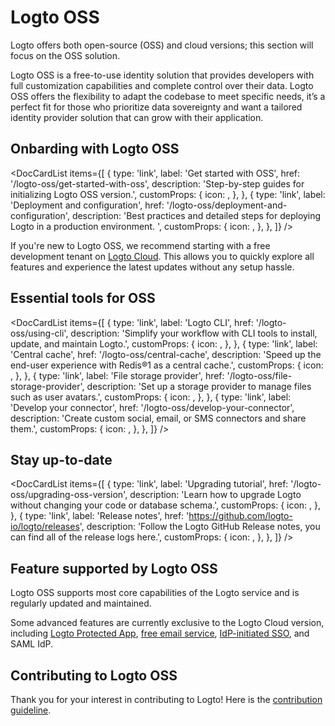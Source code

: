 
# Logto OSS

Logto offers both open-source (OSS) and cloud versions; this section will focus on the OSS solution.

Logto OSS is a free-to-use identity solution that provides developers with full customization capabilities and complete control over their data. Logto OSS offers the flexibility to adapt the codebase to meet specific needs, it’s a perfect fit for those who prioritize data sovereignty and want a tailored identity provider solution that can grow with their application.

## Onbarding with Logto OSS

<DocCardList
  items={[
    {
      type: 'link',
      label: 'Get started with OSS',
      href: '/logto-oss/get-started-with-oss',
      description: 'Step-by-step guides for initializing Logto OSS version.',
      customProps: {
        icon: <RocketIcon />,
      },
    },
    {
      type: 'link',
      label: 'Deployment and configuration',
      href: '/logto-oss/deployment-and-configuration',
      description:
        'Best practices and detailed steps for deploying Logto in a production environment. ',
      customProps: {
        icon: <GearIcon />,
      },
    },
  ]}
/>

<Admonition type="tip" title="Need a Quick Start?">

If you're new to Logto OSS, we recommend starting with a free development tenant on [Logto Cloud](https://cloud.logto.io). This allows you to quickly explore all features and experience the latest updates without any setup hassle.

</Admonition>

## Essential tools for OSS

<DocCardList
  items={[
    {
      type: 'link',
      label: 'Logto CLI',
      href: '/logto-oss/using-cli',
      description: 'Simplify your workflow with CLI tools to install, update, and maintain Logto.',
      customProps: {
        icon: <CliIcon />,
      },
    },
    {
      type: 'link',
      label: 'Central cache',
      href: '/logto-oss/central-cache',
      description: 'Speed up the end-user experience with Redis®1 as a central cache.',
      customProps: {
        icon: <CentralCacheIcon />,
      },
    },
    {
      type: 'link',
      label: 'File storage provider',
      href: '/logto-oss/file-storage-provider',
      description: 'Set up a storage provider to manage files such as user avatars.',
      customProps: {
        icon: <FileStorageIcon />,
      },
    },
    {
      type: 'link',
      label: 'Develop your connector',
      href: '/logto-oss/develop-your-connector',
      description: 'Create custom social, email, or SMS connectors and share them.',
      customProps: {
        icon: <ConnectorsIcon />,
      },
    },
  ]}
/>
## Stay up-to-date

<DocCardList
  items={[
    {
      type: 'link',
      label: 'Upgrading tutorial',
      href: '/logto-oss/upgrading-oss-version',
      description: 'Learn how to upgrade Logto without changing your code or database schema.',
      customProps: {
        icon: <UpdateIcon />,
      },
    },
    {
      type: 'link',
      label: 'Release notes',
      href: 'https://github.com/logto-io/logto/releases',
      description:
        'Follow the Logto GitHub Release notes, you can find all of the release logs here.',
      customProps: {
        icon: <DocumentIcon />,
      },
    },
  ]}
/>

## Feature supported by Logto OSS

Logto OSS supports most core capabilities of the Logto service and is regularly updated and maintained.

Some advanced features are currently exclusive to the Logto Cloud version, including [Logto Protected App](/integrate-logto/protected-app/), [free email service](/connectors/email-connectors/built-in-email-service), [IdP-initiated SSO](/end-user-flows/enterprise-sso/idp-initiated-sso), and SAML IdP.

## Contributing to Logto OSS

Thank you for your interest in contributing to Logto! Here is the [contribution guideline](/logto-oss/contribution).
